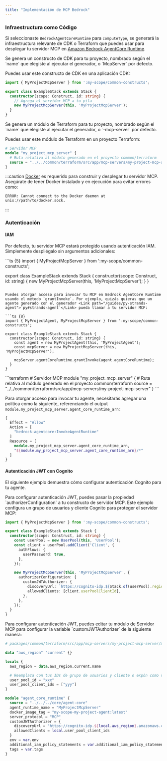 ```yaml
---
title: "Implementación de MCP Bedrock"
---
```





### Infraestructura como Código

Si seleccionaste `BedrockAgentCoreRuntime` para `computeType`, se generará la infraestructura relevante de CDK o Terraform que puedes usar para desplegar tu servidor MCP en [Amazon Bedrock AgentCore Runtime](https://docs.aws.amazon.com/bedrock-agentcore/latest/devguide/agents-tools-runtime.html).

<Infrastructure>
<Fragment slot="cdk">
Se genera un constructo de CDK para tu proyecto, nombrado según el `name` que elegiste al ejecutar el generador, o `<ProjectName>McpServer` por defecto.

Puedes usar este constructo de CDK en una aplicación CDK:

```ts {6}
import { MyProjectMcpServer } from ':my-scope/common-constructs';

export class ExampleStack extends Stack {
  constructor(scope: Construct, id: string) {
    // Agrega el servidor MCP a tu pila
    new MyProjectMcpServer(this, 'MyProjectMcpServer');
  }
}
```
</Fragment>
<Fragment slot="terraform">
Se genera un módulo de Terraform para tu proyecto, nombrado según el `name` que elegiste al ejecutar el generador, o `<ProjectName>-mcp-server` por defecto.

Puedes usar este módulo de Terraform en un proyecto Terraform:

```terraform
# Servidor MCP
module "my_project_mcp_server" {
  # Ruta relativa al módulo generado en el proyecto common/terraform
  source = "../../common/terraform/src/app/mcp-servers/my-project-mcp-server"
}
```
</Fragment>
</Infrastructure>

:::caution
[Docker](https://www.docker.com/) es requerido para construir y desplegar tu servidor MCP. Asegúrate de tener Docker instalado y en ejecución para evitar errores como:

```
ERROR: Cannot connect to the Docker daemon at unix://path/to/docker.sock.
```
:::

### Autenticación

#### IAM

Por defecto, tu servidor MCP estará protegido usando autenticación IAM. Simplemente despliégalo sin argumentos adicionales:

<Infrastructure>
<Fragment slot="cdk">
```ts {5}
import { MyProjectMcpServer } from ':my-scope/common-constructs';

export class ExampleStack extends Stack {
  constructor(scope: Construct, id: string) {
    new MyProjectMcpServer(this, 'MyProjectMcpServer');
  }
}
```

Puedes otorgar acceso para invocar tu MCP en Bedrock AgentCore Runtime usando el método `grantInvoke`. Por ejemplo, quizás quieras que un agente generado con el generador <Link path="/guides/py-strands-agent">`py#strands-agent`</Link> pueda llamar a tu servidor MCP:

```ts {8}
import { MyProjectAgent, MyProjectMcpServer } from ':my-scope/common-constructs';

export class ExampleStack extends Stack {
  constructor(scope: Construct, id: string) {
    const agent = new MyProjectAgent(this, 'MyProjectAgent');
    const mcpServer = new MyProjectMcpServer(this, 'MyProjectMcpServer');

    mcpServer.agentCoreRuntime.grantInvoke(agent.agentCoreRuntime);
  }
}
```
</Fragment>
<Fragment slot="terraform">
```terraform
# Servidor MCP
module "my_project_mcp_server" {
  # Ruta relativa al módulo generado en el proyecto common/terraform
  source = "../../common/terraform/src/app/mcp-servers/my-project-mcp-server"
}
```

Para otorgar acceso para invocar tu agente, necesitarás agregar una política como la siguiente, referenciando el output `module.my_project_mcp_server.agent_core_runtime_arn`:

```terraform
{
  Effect = "Allow"
  Action = [
    "bedrock-agentcore:InvokeAgentRuntime"
  ]
  Resource = [
    module.my_project_mcp_server.agent_core_runtime_arn,
    "${module.my_project_mcp_server.agent_core_runtime_arn}/*"
  ]
}
```
</Fragment>
</Infrastructure>

#### Autenticación JWT con Cognito

El siguiente ejemplo demuestra cómo configurar autenticación Cognito para tu agente.

<Infrastructure>
<Fragment slot="cdk">
Para configurar autenticación JWT, puedes pasar la propiedad `authorizerConfiguration` a tu constructo de servidor MCP. Este ejemplo configura un grupo de usuarios y cliente Cognito para proteger el servidor MCP:

```ts {14-17}
import { MyProjectMcpServer } from ':my-scope/common-constructs';

export class ExampleStack extends Stack {
  constructor(scope: Construct, id: string) {
    const userPool = new UserPool(this, 'UserPool');
    const client = userPool.addClient('Client', {
      authFlows: {
        userPassword: true,
      },
    });

    new MyProjectMcpServer(this, 'MyProjectMcpServer', {
      authorizerConfiguration: {
        customJWTAuthorizer: {
          discoveryUrl: `https://cognito-idp.${Stack.of(userPool).region}.amazonaws.com/${userPool.userPoolId}/.well-known/openid-configuration`,
          allowedClients: [client.userPoolClientId],
        },
      },
    });
  }
}
```
</Fragment>
<Fragment slot="terraform">
Para configurar autenticación JWT, puedes editar tu módulo de Servidor MCP para configurar la variable `customJWTAuthorizer` de la siguiente manera:

```terraform {18-21}
# packages/common/terraform/src/app/mcp-servers/my-project-mcp-server/my-project-mcp-server.tf

data "aws_region" "current" {}

locals {
  aws_region = data.aws_region.current.name

  # Reemplaza con tus IDs de grupo de usuarios y cliente o expón como variables
  user_pool_id = "xxx"
  user_pool_client_ids = ["yyy"]
}

module "agent_core_runtime" {
  source = "../../../core/agent-core"
  agent_runtime_name = "MyProjectMcpServer"
  docker_image_tag = "my-scope-my-project-agent:latest"
  server_protocol = "MCP"
  customJWTAuthorizer = {
    discoveryUrl = "https://cognito-idp.${local.aws_region}.amazonaws.com/${local.user_pool_id}/.well-known/openid-configuration",
    allowedClients = local.user_pool_client_ids
  }
  env = var.env
  additional_iam_policy_statements = var.additional_iam_policy_statements
  tags = var.tags
}
```
</Fragment>
</Infrastructure>